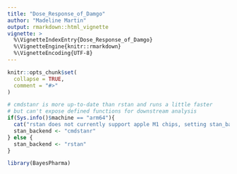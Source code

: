 ```yaml
---
title: "Dose_Response_of_Damgo"
author: "Madeline Martin"
output: rmarkdown::html_vignette
vignette: >
  %\VignetteIndexEntry{Dose_Response_of_Damgo}
  %\VignetteEngine{knitr::rmarkdown}
  %\VignetteEncoding{UTF-8}
---
```


```r
knitr::opts_chunk$set(
  collapse = TRUE,
  comment = "#>"
)

# cmdstanr is more up-to-date than rstan and runs a little faster
# but can't expose defined functions for downstream analysis
if(Sys.info()$machine == "arm64"){
  cat("rstan does not currently support apple M1 chips, setting stan_backend = 'cmdstanr'")
  stan_backend <- "cmdstanr"
} else {
  stan_backend <- "rstan"
}

```

```r
library(BayesPharma)
```



